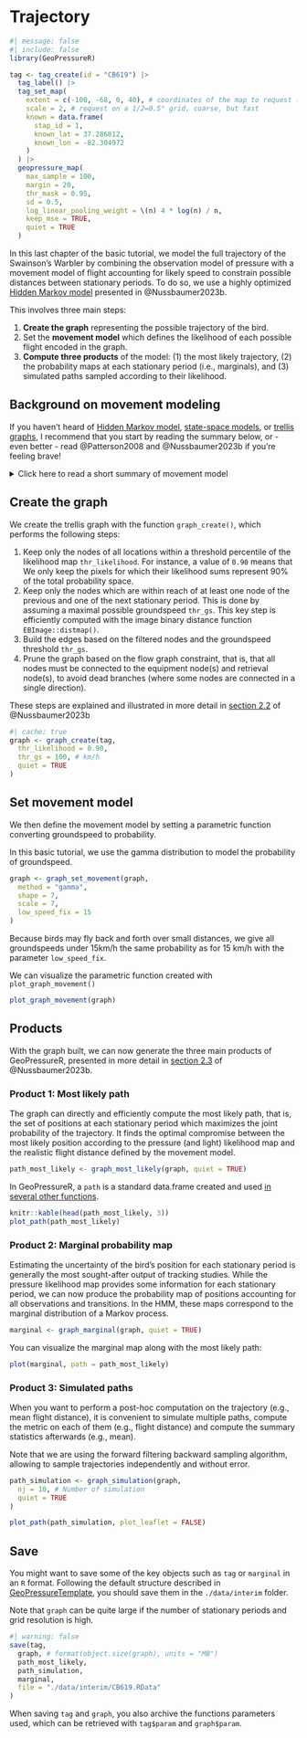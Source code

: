# Trajectory

```r
#| message: false
#| include: false
library(GeoPressureR)

tag <- tag_create(id = "CB619") |>
  tag_label() |>
  tag_set_map(
    extent = c(-100, -68, 0, 40), # coordinates of the map to request (W, E, S, N)
    scale = 2, # request on a 1/2=0.5° grid, coarse, but fast
    known = data.frame(
      stap_id = 1,
      known_lat = 37.286812,
      known_lon = -82.304972
    )
  ) |>
  geopressure_map(
    max_sample = 100,
    margin = 20,
    thr_mask = 0.95,
    sd = 0.5,
    log_linear_pooling_weight = \(n) 4 * log(n) / n,
    keep_mse = TRUE,
    quiet = TRUE
  )
```

In this last chapter of the basic tutorial, we model the full trajectory of the Swainson's Warbler by combining the observation model of pressure with a movement model of flight accounting for likely speed to constrain possible distances between stationary periods. To do so, we use a highly optimized <a href="https://en.wikipedia.org/wiki/Hidden_Markov_model" target="_blank">Hidden Markov model</a> presented in @Nussbaumer2023b.

This involves three main steps:

1.  **Create the graph** representing the possible trajectory of the bird.
2.  Set the **movement model** which defines the likelihood of each possible flight encoded in the graph.
3.  **Compute three products** of the model: (1) the most likely trajectory, (2) the probability maps at each stationary period (i.e., marginals), and (3) simulated paths sampled according to their likelihood.

## Background on movement modeling

If you haven't heard of <a href="https://en.wikipedia.org/wiki/Hidden_Markov_model" target="_blank">Hidden Markov model</a>, <a href="https://doi.org/10.1016/j.tree.2007.10.009" target="_blank">state-space models</a>, or <a href="https://en.wikipedia.org/wiki/Trellis_(graph)" target="_blank">trellis graphs</a>, I recommend that you start by reading the summary below, or - even better - read @Patterson2008 and @Nussbaumer2023b if you're feeling brave!

<details>

<summary>Click here to read a short summary of movement model</summary>

::: callout-note
We start by making the fundamental assumption that the overall trajectory can be separated into **discrete** positions which, together, create a trajectory.

This discretization allows us to use a <a href="https://en.wikipedia.org/wiki/Hidden_Markov_model" target="_blank">Hidden Markov model</a>, which conveniently distinguishes the **unknown positions** of a bird $X_t$ from some **known observations** $Y_t$ which can be related to these positions (e.g., pressure or light measurement). Defining an HMM requires that we set:

1.  An **observation model** $P(Y_t | X_t)$, which defines the likelihood of observing a measurement at a given position. This is exactly what our pressure likelihood map computed in the previous chapter does.
2.  A **movement model** $P(X_t+1|X_t)$, defining the probability that a bird was able to fly a specific distance between two consecutive stationary periods.
3.  An **initial state** $P(X_0)$, technically required but this does not constitute a strong constraint in our case.

Let's say that our goal is to produce the probability map for each stationary period accounting for all pressure measurements while maintaining likely flights. This corresponds to the **marginal** probability map $P(X_t=x_t|Y_0=y_0,...Y_t=y_t)$. If you are not familiar with the lower and capital case, $X_t$ represents the random variable (i.e., the position of the bird at a stationary period $t$), while $x_t$ is a specific value that $X$ can take, in our case, the specific coordinates of pixels on the map.

Because the number of possible positions is limited (i.e., number of pixels on the map), we can solve the HMM exactly. This is in contrast to Markov Chain Monte Carlo (MCMC) algorithm, which does not assume any discretization of space but relies on an iterative approach to solve the model.

A graph is a convenient mathematical representation of a model which has states (nodes) and relations between these states (edges). Graphs are a general and fundamental mathematical tool, but here we use a specific graph structure corresponding to the HMM presented above: two states $X$ and $Y$ for each time step $t$ (nodes), and an observation and movement model (relating $X_t$ to $X_t+1$ and $Y_t$ to $X_t$ respectively). All other relationships are assumed to be independent.

Typically in animal movement, the graph is only used to represent the random variable of the HMM, but in our case, we also use the concept of graph to store all discrete positions (i.e., pixels) of the bird at all timesteps, referred to as a <a href="https://en.wikipedia.org/wiki/Trellis_(graph)" target="_blank">trellis graphs</a>.

You can think of the nodes as a full 3D grid of lat x lon x stationary period and the edges as all possible pairs of nodes between two consecutive stationary periods. As you can imagine, this results in a very high number of edges! The novelty of @Nussbaumer2023b is to construct this graph using only the useful nodes and edges, thereby dramatically reducing the computational resources required.
:::

</details>

## Create the graph

We create the trellis graph with the function `graph_create()`, which performs the following steps:

1.  Keep only the nodes of all locations within a threshold percentile of the likelihood map `thr_likelihood`. For instance, a value of `0.90` means that We only keep the pixels for which their likelihood sums represent 90% of the total probability space.
2.  Keep only the nodes which are within reach of at least one node of the previous and one of the next stationary period. This is done by assuming a maximal possible groundspeed `thr_gs`. This key step is efficiently computed with the image binary distance function `EBImage::distmap()`.
3.  Build the edges based on the filtered nodes and the groundspeed threshold `thr_gs`.
4.  Prune the graph based on the flow graph constraint, that is, that all nodes must be connected to the equipment node(s) and retrieval node(s), to avoid dead branches (where some nodes are connected in a single direction).

These steps are explained and illustrated in more detail in [section 2.2](https://besjournals.onlinelibrary.wiley.com/doi/10.1111/2041-210X.14082#mee314082-sec-0004-title) of @Nussbaumer2023b

```r
#| cache: true
graph <- graph_create(tag,
  thr_likelihood = 0.90,
  thr_gs = 100, # km/h
  quiet = TRUE
)
```

## Set movement model

We then define the movement model by setting a parametric function converting groundspeed to probability.

In this basic tutorial, we use the gamma distribution to model the probability of groundspeed.

```r
graph <- graph_set_movement(graph,
  method = "gamma",
  shape = 7,
  scale = 7,
  low_speed_fix = 15
)
```

Because birds may fly back and forth over small distances, we give all groundspeeds under 15km/h the same probability as for 15 km/h with the parameter `low_speed_fix`.

We can visualize the parametric function created with `plot_graph_movement()`

```r
plot_graph_movement(graph)
```

## Products

With the graph built, we can now generate the three main products of GeoPressureR, presented in more detail in [section 2.3](https://besjournals.onlinelibrary.wiley.com/doi/10.1111/2041-210X.14082#mee314082-sec-0010-title) of @Nussbaumer2023b.

### Product 1: Most likely path

The graph can directly and efficiently compute the most likely path, that is, the set of positions at each stationary period which maximizes the joint probability of the trajectory. It finds the optimal compromise between the most likely position according to the pressure (and light) likelihood map and the realistic flight distance defined by the movement model.

```r
path_most_likely <- graph_most_likely(graph, quiet = TRUE)
```

In GeoPressureR, a `path` is a standard data.frame created and used [in several other functions](https://raphaelnussbaumer.com/GeoPressureR/reference/index.html#path).

```r
knitr::kable(head(path_most_likely, 3))
plot_path(path_most_likely)
```

### Product 2: Marginal probability map

Estimating the uncertainty of the bird's position for each stationary period is generally the most sought-after output of tracking studies. While the pressure likelihood map provides some information for each stationary period, we can now produce the probability map of positions accounting for all observations and transitions. In the HMM, these maps correspond to the marginal distribution of a Markov process.

```r
marginal <- graph_marginal(graph, quiet = TRUE)
```

You can visualize the marginal map along with the most likely path:

```r
plot(marginal, path = path_most_likely)
```

### Product 3: Simulated paths

When you want to perform a post-hoc computation on the trajectory (e.g., mean flight distance), it is convenient to simulate multiple paths, compute the metric on each of them (e.g., flight distance) and compute the summary statistics afterwards (e.g., mean).

Note that we are using the forward filtering backward sampling algorithm, allowing to sample trajectories independently and without error.

```r
path_simulation <- graph_simulation(graph,
  nj = 10, # Number of simulation
  quiet = TRUE
)
```

```r
plot_path(path_simulation, plot_leaflet = FALSE)
```

## Save

You might want to save some of the key objects such as `tag` or `marginal` in an `R` format. Following the default structure described in [GeoPressureTemplate](https://github.com/Rafnuss/GeoPressureTemplate#project-structure-file_folder), you should save them in the `./data/interim` folder.

Note that `graph` can be quite large if the number of stationary periods and grid resolution is high.

```r
#| warning: false
save(tag,
  graph, # format(object.size(graph), units = "MB")
  path_most_likely,
  path_simulation,
  marginal,
  file = "./data/interim/CB619.RData"
)
```

When saving `tag` and `graph`, you also archive the functions parameters used, which can be retrieved with `tag$param` and `graph$param`.
